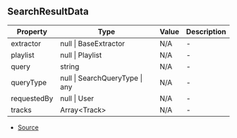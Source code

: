 ## SearchResultData


| Property | Type | Value | Description |
| ----------- | ----------- | ----------- | ----------- |
| extractor | null \| BaseExtractor | N/A | - |
| playlist | null \| Playlist | N/A | - |
| query | string | N/A | - |
| queryType | null \| SearchQueryType \| any | N/A | - |
| requestedBy | null \| User | N/A | - |
| tracks | Array\<Track> | N/A | - |


- [Source](https://github.com/Androz2091/discord-player/blob/e31bc2a/packages/discord-player/src/Structures/SearchResult.ts#L8)